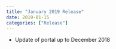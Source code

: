 ```yaml
---
title: "January 2019 Release"
date: 2019-01-15
categories: ["Release"]
---
```


* Update of portal up to December 2018
